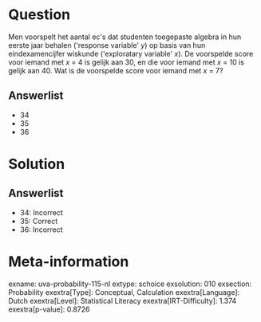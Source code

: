 Question
========

Men voorspelt het aantal ec\'s dat studenten toegepaste algebra in hun
eerste jaar behalen (\'response variable\' *y*) op basis van hun
eindexamencijfer wiskunde (\'exploratary variable\' *x*). De voorspelde
score voor iemand met *x* = 4 is gelijk aan 30, en die voor iemand met *x* = 10 is gelijk aan 40. Wat is de voorspelde score voor iemand met *x* = 7?

Answerlist
----------

* 34
* 35
* 36

Solution
========

Answerlist
----------

* 34: Incorrect
* 35: Correct
* 36: Incorrect

Meta-information
================
exname: uva-probability-115-nl
extype: schoice
exsolution: 010
exsection: Probability
exextra[Type]: Conceptual, Calculation
exextra[Language]: Dutch
exextra[Level]: Statistical Literacy
exextra[IRT-Difficulty]: 1.374
exextra[p-value]: 0.8726

